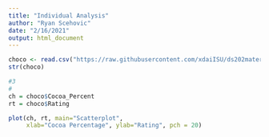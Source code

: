 ```yaml
---
title: "Individual Analysis"
author: "Ryan Scehovic"
date: "2/16/2021"
output: html_document
---
```


```r

choco <- read.csv("https://raw.githubusercontent.com/xdaiISU/ds202materials/master/hwlabs/data/choco.csv") 
str(choco)

#3
#
ch = choco$Cocoa_Percent
rt = choco$Rating

plot(ch, rt, main="Scatterplot",
     xlab="Cocoa Percentage", ylab="Rating", pch = 20)

```

